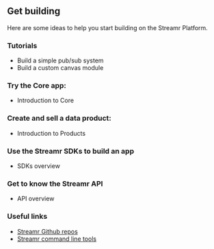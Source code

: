 
## Get building
Here are some ideas to help you start building on the Streamr Platform.

### Tutorials
- <Link to={docsLinks.buildingPubSub}>Build a simple pub/sub system</Link>
- <Link to={docsLinks.buildingCustomModule}>Build a custom canvas module</Link>

### Try the Core app:
- <Link to={docsLinks.core}>Introduction to Core</Link>

### Create and sell a data product:
- <Link to={docsLinks.products}>Introduction to Products</Link>

### Use the Streamr SDKs to build an app
- <Link to={docsLinks.sdks}>SDKs overview</Link>

### Get to know the Streamr API
- <Link to={docsLinks.api}>API overview</Link>

### Useful links
- <a href="https://github.com/streamr-dev" target="_blank">Streamr Github repos</a>
- <a href="https://github.com/streamr-dev/cli-tools" target="_blank">Streamr command line tools</a>
